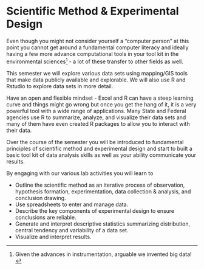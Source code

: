 # Scientific Method & Experimental Design

Even though you might not consider yourself a "computer person" at this point you cannot get around a fundamental computer literacy and ideally having a few more advance computational tools in your tool kit in the environmental sciences^[Given the advances in instrumentation, arguable we invented big data!] - a lot of these transfer to other fields as well.

This semester we will explore various data sets using mapping/GIS tools that make data publicly available and explorable. We will also use R and Rstudio to explore data sets in more detail.

Have an open and flexible mindset - Excel and R can have a steep learning curve and things might go wrong but once you get the hang of it, it is a very powerful tool with a wide range of applications. Many State and Federal agencies use R to summarize, analyze, and visualize their data sets and many of them have even created R packages to allow you to interact with their data.

Over the course of the semester you will be introduced to fundamental principles of scientific method and experimental design and start to built a basic tool kit of data analysis skills as well as your ability communicate your results.

By engaging with our various lab activities you will learn to

-   Outline the scientific method as an iterative process of observation, hypothesis formation, experimentation, data collection & analysis, and conclusion drawing.
-   Use spreadsheets to enter and manage data.
-   Describe the key components of experimental design to ensure conclusions are reliable.
-   Generate and interpret descriptive statistics summarizing distribution, central tendency and variability of a data set.
- Visualize and interpret results.

